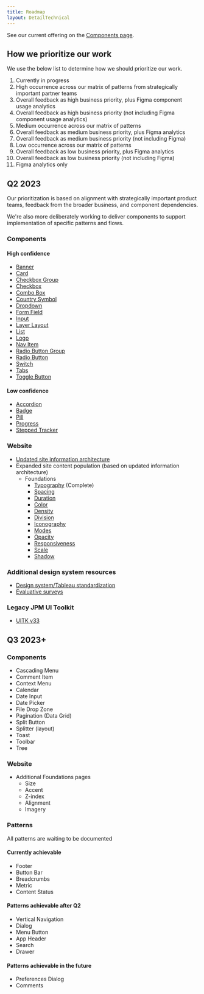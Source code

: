 ```yaml
---
title: Roadmap
layout: DetailTechnical
---
```


See our current offering on the [Components page](../components/).

## How we prioritize our work

We use the below list to determine how we should prioritize our work.

1. Currently in progress
2. High occurrence across our matrix of patterns from strategically important partner teams
3. Overall feedback as high business priority, plus Figma component usage analytics
4. Overall feedback as high business priority (not including Figma component usage analytics)
5. Medium occurrence across our matrix of patterns
6. Overall feedback as medium business priority, plus Figma analytics
7. Overall feedback as medium business priority (not including Figma)
8. Low occurrence across our matrix of patterns
9. Overall feedback as low business priority, plus Figma analytics
10. Overall feedback as low business priority (not including Figma)
11. Figma analytics only

## Q2 2023

Our prioritization is based on alignment with strategically important product teams, feedback from the broader business, and component dependencies.

We're also more deliberately working to deliver components to support implementation of specific patterns and flows.

### Components

#### High confidence

- [Banner](https://github.com/jpmorganchase/salt-ds/issues/392)
- [Card](https://github.com/jpmorganchase/salt-ds/issues/1096)
- [Checkbox Group](https://github.com/jpmorganchase/salt-ds/issues/484)
- [Checkbox](https://github.com/jpmorganchase/salt-ds/issues/478)
- [Combo Box](https://github.com/jpmorganchase/salt-ds/issues/491)
- [Country Symbol](https://github.com/jpmorganchase/salt-ds/issues/972)
- [Dropdown](https://github.com/jpmorganchase/salt-ds/issues/490)
- [Form Field](https://github.com/jpmorganchase/salt-ds/issues/431)
- [Input](https://github.com/jpmorganchase/salt-ds/issues/477)
- [Layer Layout](https://github.com/jpmorganchase/salt-ds/issues/369)
- [List](https://github.com/jpmorganchase/salt-ds/issues/1279)
- [Logo](https://github.com/jpmorganchase/salt-ds/issues/1663)
- [Nav Item](https://github.com/jpmorganchase/salt-ds/issues/1054)
- [Radio Button Group](https://github.com/jpmorganchase/salt-ds/issues/485)
- [Radio Button](https://github.com/jpmorganchase/salt-ds/issues/479)
- [Switch](https://github.com/jpmorganchase/salt-ds/issues/486)
- [Tabs](https://github.com/jpmorganchase/salt-ds/issues/1571)
- [Toggle Button](https://github.com/jpmorganchase/salt-ds/issues/1052)

#### Low confidence

- [Accordion](https://github.com/jpmorganchase/salt-ds/issues/1046)
- [Badge](https://github.com/jpmorganchase/salt-ds/issues/1056)
- [Pill](https://github.com/jpmorganchase/salt-ds/issues/488)
- [Progress](https://github.com/jpmorganchase/salt-ds/issues/394)
- [Stepped Tracker](https://github.com/jpmorganchase/salt-ds/issues/1664)

### Website

- [Updated site information architecture](https://github.com/jpmorganchase/salt-ds/issues/1483)
- Expanded site content population (based on updated information architecture)
  - Foundations
    - [Typography](/salt/foundations/typography) (Complete)
    - [Spacing](/salt/foundations/spacing)
    - [Duration](/salt/foundations/duration)
    - [Color](/salt/foundations/color)
    - [Density](/salt/foundations/density)
    - [Division](/salt/foundations/division)
    - [Iconography](/salt/foundations/iconography)
    - [Modes](/salt/foundations/modes)
    - [Opacity](/salt/foundations/opacity)
    - [Responsiveness](/salt/foundations/responsiveness)
    - [Scale](/salt/foundations/scale)
    - [Shadow](/salt/foundations/shadow)

### Additional design system resources

- [Design system/Tableau standardization](https://github.com/jpmorganchase/salt-ds/issues/1572)
- [Evaluative surveys](https://github.com/jpmorganchase/salt-ds/issues/1527)

### Legacy JPM UI Toolkit

- [UITK v33](https://github.com/jpmorganchase/salt-ds/issues/1045)

## Q3 2023+

### Components

- Cascading Menu
- Comment Item
- Context Menu
- Calendar
- Date Input
- Date Picker
- File Drop Zone
- Pagination (Data Grid)
- Split Button
- Splitter (layout)
- Toast
- Toolbar
- Tree

### Website

- Additional Foundations pages
  - Size
  - Accent
  - Z-index
  - Alignment
  - Imagery

### Patterns

All patterns are waiting to be documented

#### Currently achievable

- Footer
- Button Bar
- Breadcrumbs
- Metric
- Content Status

#### Patterns achievable after Q2

- Vertical Navigation
- Dialog
- Menu Button
- App Header
- Search
- Drawer

#### Patterns achievable in the future

- Preferences Dialog
- Comments
